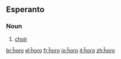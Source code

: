 ==Esperanto==

===Noun===
{{eo-noun}}

# [[choir]]

[[br:ĥoro]]
[[el:ĥoro]]
[[fr:ĥoro]]
[[io:ĥoro]]
[[it:ĥoro]]
[[zh:ĥoro]]
